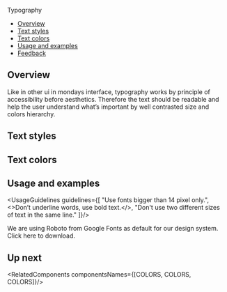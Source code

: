 
<Meta
  title="Foundations/Typography"
/>

<!--- Component documentation -->

<ComponentName withFoundationBackground>
  Typography
</ComponentName>

- [Overview](#overview)
- [Text styles](#text-styles)
- [Text colors](#text-colors)
- [Usage and examples](#usage-and-examples)
- [Feedback](#feedback)

## Overview
Like in other ui in mondays interface, typography works by principle of accessibility before aesthetics.
Therefore the text should be readable and help the user understand what’s important by well contrasted size and colors hierarchy.

## Text styles
<TextStyles />

## Text colors
<TextColors />

## Usage and examples
<UsageGuidelines guidelines={[
  "Use fonts bigger than 14 pixel only.",
  <>Don’t underline words, use bold text.</>,
  "Don't use two different sizes of text in the same line."
]}/>

<Tip title="What font to use?">
  We are using Roboto from Google Fonts as default for our design system. Click
  <Link size={Link.sizes.SMALL} href="https://fonts.google.com/specimen/Roboto" withoutSpacing>here</Link>
  to download.
</Tip>

<Frame className="monday-storybook-typography_image-container monday-storybook-typography_image-container--first">
  <img src={typographyExample1} alt="" className="monday-storybook-typography_popup-example" />
</Frame>
<Frame className="monday-storybook-typography_image-container">
  <img src={typographyExample2} alt="" className="monday-storybook-typography_timeline-example" />
</Frame>

## Up next
<RelatedComponents componentsNames={[COLORS, COLORS, COLORS]}/>